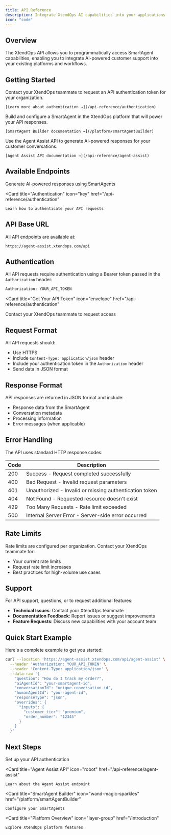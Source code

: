 ```yaml
---
title: API Reference
description: Integrate XtendOps AI capabilities into your applications
icon: "code"
---
```


## Overview

The XtendOps API allows you to programmatically access SmartAgent capabilities, enabling you to integrate AI-powered customer support into your existing platforms and workflows.

## Getting Started

<Steps>
  <Step title="Get Your API Token">
    Contact your XtendOps teammate to request an API authentication token for your organization.

    [Learn more about authentication →](/api-reference/authentication)
  </Step>

  <Step title="Configure Your SmartAgent">
    Build and configure a SmartAgent in the XtendOps platform that will power your API responses.

    [SmartAgent Builder documentation →](/platform/smartAgentBuilder)
  </Step>

  <Step title="Make Your First Request">
    Use the Agent Assist API to generate AI-powered responses for your customer conversations.

    [Agent Assist API documentation →](/api-reference/agent-assist)
  </Step>
</Steps>

## Available Endpoints

<CardGroup cols={2}>
  <Card
    title="Agent Assist API"
    icon="robot"
    href="/api-reference/agent-assist"
  >
    Generate AI-powered responses using SmartAgents
  </Card>

  <Card
    title="Authentication"
    icon="key"
    href="/api-reference/authentication"
  >
    Learn how to authenticate your API requests
  </Card>
</CardGroup>

## API Base URL

All API endpoints are available at:

```
https://agent-assist.xtendops.com/api
```

## Authentication

All API requests require authentication using a Bearer token passed in the `Authorization` header:

```bash
Authorization: YOUR_API_TOKEN
```

<Card
  title="Get Your API Token"
  icon="envelope"
  href="/api-reference/authentication"
>
  Contact your XtendOps teammate to request access
</Card>

## Request Format

All API requests should:
- Use HTTPS
- Include `Content-Type: application/json` header
- Include your authentication token in the `Authorization` header
- Send data in JSON format

## Response Format

API responses are returned in JSON format and include:
- Response data from the SmartAgent
- Conversation metadata
- Processing information
- Error messages (when applicable)

## Error Handling

The API uses standard HTTP response codes:

| Code | Description |
|------|-------------|
| 200 | Success - Request completed successfully |
| 400 | Bad Request - Invalid request parameters |
| 401 | Unauthorized - Invalid or missing authentication token |
| 404 | Not Found - Requested resource doesn't exist |
| 429 | Too Many Requests - Rate limit exceeded |
| 500 | Internal Server Error - Server-side error occurred |

## Rate Limits

Rate limits are configured per organization. Contact your XtendOps teammate for:
- Your current rate limits
- Request rate limit increases
- Best practices for high-volume use cases

## Support

For API support, questions, or to request additional features:

- **Technical Issues**: Contact your XtendOps teammate
- **Documentation Feedback**: Report issues or suggest improvements
- **Feature Requests**: Discuss new capabilities with your account team

## Quick Start Example

Here's a complete example to get you started:

```bash
curl --location 'https://agent-assist.xtendops.com/api/agent-assist' \
  --header 'Authorization: YOUR_API_TOKEN' \
  --header 'Content-Type: application/json' \
  --data-raw '{
    "question": "How do I track my order?",
    "aiAgentId": "your-smartagent-id",
    "conversationId": "unique-conversation-id",
    "humanAgentId": "your-agent-id",
    "responseType": "json",
    "overrides": {
      "inputs": {
        "customer_tier": "premium",
        "order_number": "12345"
      }
    }
  }'
```

## Next Steps

<CardGroup cols={2}>
  <Card
    title="Authentication Guide"
    icon="key"
    href="/api-reference/authentication"
  >
    Set up your API authentication
  </Card>

  <Card
    title="Agent Assist API"
    icon="robot"
    href="/api-reference/agent-assist"
  >
    Learn about the Agent Assist endpoint
  </Card>

  <Card
    title="SmartAgent Builder"
    icon="wand-magic-sparkles"
    href="/platform/smartAgentBuilder"
  >
    Configure your SmartAgents
  </Card>

  <Card
    title="Platform Overview"
    icon="layer-group"
    href="/introduction"
  >
    Explore XtendOps platform features
  </Card>
</CardGroup>
